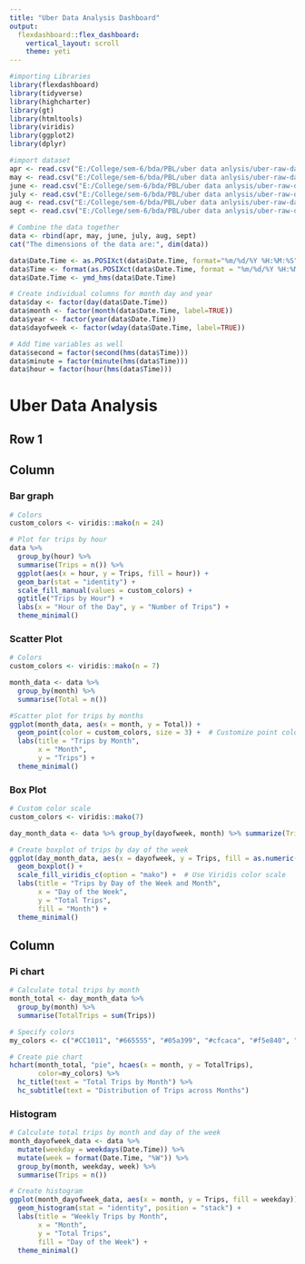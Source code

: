 ```yaml
---
title: "Uber Data Analysis Dashboard"
output: 
  flexdashboard::flex_dashboard:
    vertical_layout: scroll
    theme: yeti
---
```


```r
#importing Libraries
library(flexdashboard)
library(tidyverse)
library(highcharter)
library(gt)
library(htmltools)
library(viridis)
library(ggplot2)
library(dplyr)
```

```r
#import dataset
apr <- read.csv("E:/College/sem-6/bda/PBL/uber data anlysis/uber-raw-data-apr14.csv")
may <- read.csv("E:/College/sem-6/bda/PBL/uber data anlysis/uber-raw-data-may14.csv")
june <- read.csv("E:/College/sem-6/bda/PBL/uber data anlysis/uber-raw-data-jun14.csv")
july <- read.csv("E:/College/sem-6/bda/PBL/uber data anlysis/uber-raw-data-jul14.csv")
aug <- read.csv("E:/College/sem-6/bda/PBL/uber data anlysis/uber-raw-data-aug14.csv")
sept <- read.csv("E:/College/sem-6/bda/PBL/uber data anlysis/uber-raw-data-sep14.csv")
```

```r
# Combine the data together 
data <- rbind(apr, may, june, july, aug, sept)
cat("The dimensions of the data are:", dim(data))

data$Date.Time <- as.POSIXct(data$Date.Time, format="%m/%d/%Y %H:%M:%S")
data$Time <- format(as.POSIXct(data$Date.Time, format = "%m/%d/%Y %H:%M:%S"), format="%H:%M:%S")
data$Date.Time <- ymd_hms(data$Date.Time)

# Create individual columns for month day and year
data$day <- factor(day(data$Date.Time))
data$month <- factor(month(data$Date.Time, label=TRUE))
data$year <- factor(year(data$Date.Time))
data$dayofweek <- factor(wday(data$Date.Time, label=TRUE))

# Add Time variables as well 
data$second = factor(second(hms(data$Time)))
data$minute = factor(minute(hms(data$Time)))
data$hour = factor(hour(hms(data$Time)))
```
Uber Data Analysis {data-orientation=rows}
==========================================================================
## Row 1 {data-height=100}

Column {.tabset .tabset-fade data-width=650}
-----------------------------------------------------------------------

###    Bar graph {data-height=600}

```r
# Colors
custom_colors <- viridis::mako(n = 24)

# Plot for trips by hour
data %>%
  group_by(hour) %>%
  summarise(Trips = n()) %>%
  ggplot(aes(x = hour, y = Trips, fill = hour)) +
  geom_bar(stat = "identity") +
  scale_fill_manual(values = custom_colors) +
  ggtitle("Trips by Hour") +
  labs(x = "Hour of the Day", y = "Number of Trips") +
  theme_minimal()
```

### Scatter Plot {data-height=600}

```r
# Colors
custom_colors <- viridis::mako(n = 7)

month_data <- data %>%
  group_by(month) %>%
  summarise(Total = n())

#Scatter plot for trips by months
ggplot(month_data, aes(x = month, y = Total)) +
  geom_point(color = custom_colors, size = 3) +  # Customize point color and size
  labs(title = "Trips by Month",
       x = "Month",
       y = "Trips") +
  theme_minimal()
```

### Box Plot {data-height=600}

```r
# Custom color scale
custom_colors <- viridis::mako(7)

day_month_data <- data %>% group_by(dayofweek, month) %>% summarize(Trips = n(), .groups = "drop")

# Create boxplot of trips by day of the week
ggplot(day_month_data, aes(x = dayofweek, y = Trips, fill = as.numeric(month))) +
  geom_boxplot() +
  scale_fill_viridis_c(option = "mako") +  # Use Viridis color scale
  labs(title = "Trips by Day of the Week and Month",
       x = "Day of the Week",
       y = "Total Trips",
       fill = "Month") +
  theme_minimal()
```


Column {data-width=350}
-----------------------------------------------------------------------

### Pi chart{.no-padding}

```r
# Calculate total trips by month
month_total <- day_month_data %>%
  group_by(month) %>%
  summarise(TotalTrips = sum(Trips))

# Specify colors
my_colors <- c("#CC1011", "#665555", "#05a399", "#cfcaca", "#f5e840", "#0683c9")

# Create pie chart
hchart(month_total, "pie", hcaes(x = month, y = TotalTrips),
       color=my_colors) %>%
  hc_title(text = "Total Trips by Month") %>%
  hc_subtitle(text = "Distribution of Trips across Months")
```

### Histogram

```r
# Calculate total trips by month and day of the week
month_dayofweek_data <- data %>%
  mutate(weekday = weekdays(Date.Time)) %>%
  mutate(week = format(Date.Time, "%W")) %>%
  group_by(month, weekday, week) %>%
  summarise(Trips = n())

# Create histogram
ggplot(month_dayofweek_data, aes(x = month, y = Trips, fill = weekday)) +
  geom_histogram(stat = "identity", position = "stack") +
  labs(title = "Weekly Trips by Month",
       x = "Month",
       y = "Total Trips",
       fill = "Day of the Week") +
  theme_minimal()
```

